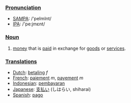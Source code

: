 ===[[Pronunciation]]===
*[[w:SAMPA|SAMPA]]: /'peImInt/
*[[w:IPA|IPA]]: /'pe:jmεnt/

===[[Noun]]===

#[[money]] that is [[pay|paid]] in exchange for [[goods]] or [[service]]s.

===[[Translation]]s===
*[[Dutch]]: [[betaling]] ''f''
*[[French]]: [[paiement]] ''m'', [[payement]] ''m''
*[[Indonesian]]: [[bayar|pembayaran]]
*[[Japanese]]: [[支払い]] (しはらい, shiharai)
*[[Spanish]]: [[pago]]